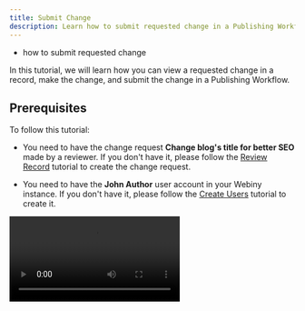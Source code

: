 ```yaml
---
title: Submit Change
description: Learn how to submit requested change in a Publishing Workflow.
---
```



<Alert type="success" title="WHAT YOU'LL LEARN">

- how to submit requested change

</Alert>

In this tutorial, we will learn how you can view a requested change in a record, make the change, and submit the change in a Publishing Workflow.

## Prerequisites

To follow this tutorial:

- You need to have the change request **Change blog's title for better SEO** made by a reviewer. If you don't have it, please follow the [Review Record](./review-record) tutorial to create the change request.

- You need to have the **John Author** user account in your Webiny instance. If you don't have it, please follow the [Create Users](./link) tutorial to create it.

<Video src={submitChangeVideo} controls={true}/>

1. Log in with the **John Author** user account.

2. From the **Side Menu**, click **Publishing Workflows** > **Content Reviews**.

    ✔️ The **Content review dashboard** screen opens.

3. Click the **Elevate Your Style: 5 Stylish Ways to Wear a Black T-Shirt for Men** list item.

    ✔️ The record review screen for the record opens.

4. Click on **SEO Review**.

    ✔️ List of the requested changes in SEO review opens.

5. Click on **Change blog's title for better SEO**.

    ✔️ Full details about the change request appear.

6. In front of the title **Elevate Your Style: 5 Stylish Ways to Wear a Black T-Shirt for Men**, click the **external link** icon.

    ✔️ The **Blog** editor screen opens in a new tab.

7. In the **Title** textbox, update the text to **Black T-Shirt Styling: 5 Timeless Looks for Men**.

8. In the **Slug** textbox, update the text to **black-t-shirt-styling-5-timeless-looks-for-men**.

9. Click **SAVE**.

    ✔️ The message **Content saved successfully.** displays.

10. On the record review screen, under the **Change blog's title for better SEO** change request's details, in the message texbox with the placeholder **Type something to send...**, type **Requested change made**.

11. Click the **SEND** icon.

    ✔️ The message gets sent and logged under the change request's details. 

